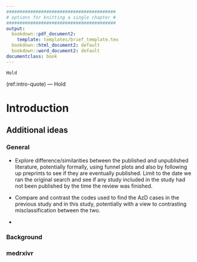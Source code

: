 ```yaml
---
#########################################
# options for knitting a single chapter #
#########################################
output:
  bookdown::pdf_document2:
    template: templates/brief_template.tex
  bookdown::html_document2: default
  bookdown::word_document2: default
documentclass: book
---
```


```block
Hold
```
(ref:intro-quote) --- Hold

# Introduction {#intro-heading}
\minitoc <!-- this will include a mini table of contents-->

## Additional ideas

### General

* Explore difference/similarities between the published and unpublished literature, potentially formally, using funnel plots and also by following up preprints to see if they are eventually published. Limit to the date we ran the original search and see if any study included in the study had not been published by the time the review was finished. 

* Compare and contrast the codes used to find the AzD cases in the previous study and in this study, potentially with a view to contrasting misclassification between the two.

* 

### Background


### medrxivr

### 

&nbsp;

